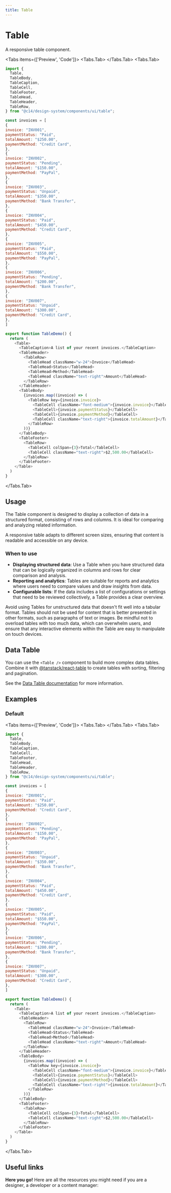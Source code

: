 ```yaml
---
title: Table
---
```




# Table

A responsive table component.

<Tabs items={['Preview', 'Code']}>
<Tabs.Tab>
  <TablePreview />
</Tabs.Tab>
<Tabs.Tab>
```js copy filename="table.tsx"
import {
  Table,
  TableBody,
  TableCaption,
  TableCell,
  TableFooter,
  TableHead,
  TableHeader,
  TableRow,
} from "@c14/design-system/components/ui/table";

const invoices = [
{
invoice: "INV001",
paymentStatus: "Paid",
totalAmount: "$250.00",
paymentMethod: "Credit Card",
},
{
invoice: "INV002",
paymentStatus: "Pending",
totalAmount: "$150.00",
paymentMethod: "PayPal",
},
{
invoice: "INV003",
paymentStatus: "Unpaid",
totalAmount: "$350.00",
paymentMethod: "Bank Transfer",
},
{
invoice: "INV004",
paymentStatus: "Paid",
totalAmount: "$450.00",
paymentMethod: "Credit Card",
},
{
invoice: "INV005",
paymentStatus: "Paid",
totalAmount: "$550.00",
paymentMethod: "PayPal",
},
{
invoice: "INV006",
paymentStatus: "Pending",
totalAmount: "$200.00",
paymentMethod: "Bank Transfer",
},
{
invoice: "INV007",
paymentStatus: "Unpaid",
totalAmount: "$300.00",
paymentMethod: "Credit Card",
},
]

export function TableDemo() {
  return (
    <Table>
      <TableCaption>A list of your recent invoices.</TableCaption>
      <TableHeader>
        <TableRow>
          <TableHead className="w-24">Invoice</TableHead>
          <TableHead>Status</TableHead>
          <TableHead>Method</TableHead>
          <TableHead className="text-right">Amount</TableHead>
        </TableRow>
      </TableHeader>
      <TableBody>
        {invoices.map((invoice) => (
          <TableRow key={invoice.invoice}>
            <TableCell className="font-medium">{invoice.invoice}</TableCell>
            <TableCell>{invoice.paymentStatus}</TableCell>
            <TableCell>{invoice.paymentMethod}</TableCell>
            <TableCell className="text-right">{invoice.totalAmount}</TableCell>
          </TableRow>
        ))}
      </TableBody>
      <TableFooter>
        <TableRow>
          <TableCell colSpan={3}>Total</TableCell>
          <TableCell className="text-right">$2,500.00</TableCell>
        </TableRow>
      </TableFooter>
    </Table>
  )
}
```
</Tabs.Tab>
</Tabs>

## Usage

The Table component is designed to display a collection of data in a structured format, consisting of rows and columns. It is ideal for comparing and analyzing related information.

A responsive table adapts to different screen sizes, ensuring that content is readable and accessible on any device.

### When to use

- **Displaying structured data**: Use a Table when you have structured data that can be logically organized in columns and rows for clear comparison and analysis.
- **Reporting and analytics**: Tables are suitable for reports and analytics where users need to compare values and draw insights from data.
- **Configurable lists**: If the data includes a list of configurations or settings that need to be reviewed collectively, a Table provides a clear overview.

Avoid using Tables for unstructured data that doesn't fit well into a tabular format. Tables should not be used for content that is better presented in other formats, such as paragraphs of text or images. Be mindful not to overload tables with too much data, which can overwhelm users, and ensure that any interactive elements within the Table are easy to manipulate on touch devices.

## Data Table

You can use the `<Table />` component to build more complex data tables. Combine it with [@tanstack/react-table](https://tanstack.com/table/v8) to create tables with sorting, filtering and pagination.

See the [Data Table documentation](/components/data-table) for more information.

## Examples

### Default

<Tabs items={['Preview', 'Code']}>
<Tabs.Tab>
  <TablePreview />
</Tabs.Tab>
<Tabs.Tab>
```js copy filename="table.tsx"
import {
  Table,
  TableBody,
  TableCaption,
  TableCell,
  TableFooter,
  TableHead,
  TableHeader,
  TableRow,
} from "@c14/design-system/components/ui/table";

const invoices = [
{
invoice: "INV001",
paymentStatus: "Paid",
totalAmount: "$250.00",
paymentMethod: "Credit Card",
},
{
invoice: "INV002",
paymentStatus: "Pending",
totalAmount: "$150.00",
paymentMethod: "PayPal",
},
{
invoice: "INV003",
paymentStatus: "Unpaid",
totalAmount: "$350.00",
paymentMethod: "Bank Transfer",
},
{
invoice: "INV004",
paymentStatus: "Paid",
totalAmount: "$450.00",
paymentMethod: "Credit Card",
},
{
invoice: "INV005",
paymentStatus: "Paid",
totalAmount: "$550.00",
paymentMethod: "PayPal",
},
{
invoice: "INV006",
paymentStatus: "Pending",
totalAmount: "$200.00",
paymentMethod: "Bank Transfer",
},
{
invoice: "INV007",
paymentStatus: "Unpaid",
totalAmount: "$300.00",
paymentMethod: "Credit Card",
},
]

export function TableDemo() {
  return (
    <Table>
      <TableCaption>A list of your recent invoices.</TableCaption>
      <TableHeader>
        <TableRow>
          <TableHead className="w-24">Invoice</TableHead>
          <TableHead>Status</TableHead>
          <TableHead>Method</TableHead>
          <TableHead className="text-right">Amount</TableHead>
        </TableRow>
      </TableHeader>
      <TableBody>
        {invoices.map((invoice) => (
          <TableRow key={invoice.invoice}>
            <TableCell className="font-medium">{invoice.invoice}</TableCell>
            <TableCell>{invoice.paymentStatus}</TableCell>
            <TableCell>{invoice.paymentMethod}</TableCell>
            <TableCell className="text-right">{invoice.totalAmount}</TableCell>
          </TableRow>
        ))}
      </TableBody>
      <TableFooter>
        <TableRow>
          <TableCell colSpan={3}>Total</TableCell>
          <TableCell className="text-right">$2,500.00</TableCell>
        </TableRow>
      </TableFooter>
    </Table>
  )
}
```
</Tabs.Tab>
</Tabs>

## Useful links

**Here you go!** Here are all the resources you might need if you are a designer, a developer or a content manager:

<Cards className="mt-8">
  <Card
    title="🪄 Figma"
    href="https://www.figma.com/design/GURLNa08cG0eTbioJtPwub/%F0%9F%92%BE-C14%2Fdesign-system?node-id=639-31055&t=jWCgbJWcyEzdpwjF-1"
  />
  <Card title="📄 TanStack Table Docs" href="https://tanstack.com/table/v8" />
</Cards>

